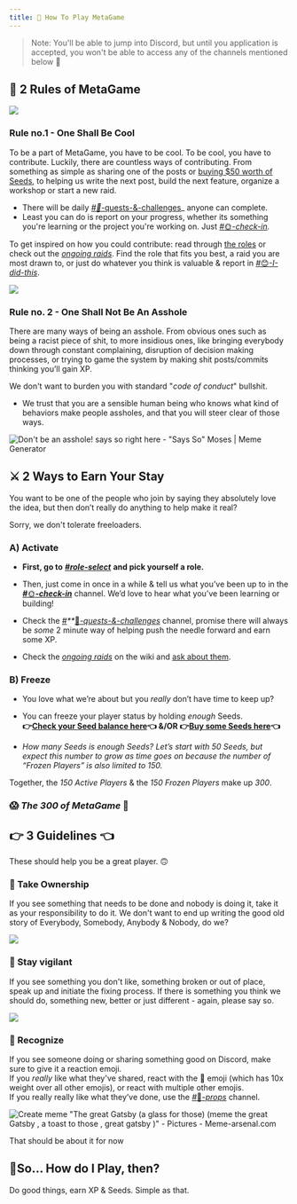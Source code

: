 ```yaml
---
title: 🤔 How To Play MetaGame
---
```



> Note: You'll be able to jump into Discord, but until you application
> is accepted, you won't be able to access any of the channels mentioned
> below 😬


## 📜 2 Rules of MetaGame
![](https://cdn.substack.com/image/fetch/w_1456,c_limit,f_auto,q_auto:good,fl_progressive:steep/https%3A%2F%2Fbucketeer-e05bbc84-baa3-437e-9518-adb32be77984.s3.amazonaws.com%2Fpublic%2Fimages%2Fcb7219a1-b64d-4ae3-ace1-6ddf58d4c629_541x535.png)

### Rule no.1 - One Shall Be Cool

To be a part of MetaGame, you have to be cool. To be cool, you have to contribute.
Luckily, there are countless ways of contributing. From something as simple as sharing one of the posts or [buying $50 worth of Seeds](https://balancer.exchange/#/swap/ether/0x30cf203b48edaa42c3b4918e955fed26cd012a3f), to helping us write the next post, build the next feature, organize a workshop or start a new raid.

-   There will be daily _[#](https://discord.gg/WYUkVpe)[🏰](https://discord.gg/WYUkVpe)_[-quests-&-challenges](https://discord.gg/WYUkVpe)_ anyone can complete.
-   Least you can do is report on your progress, whether its something you're learning or the project you're working on. Just _[#](https://discord.gg/dU2pnEp)_[🌞](https://discord.gg/dU2pnEp)_[-check-in](https://discord.gg/dU2pnEp)._
    

To get inspired on how you could contribute: read through [the roles](https://wiki.metagame.wtf/docs/enter-metagame/roles-in-metagame) or check out the _[ongoing raids](https://wiki.metagame.wtf/docs/enter-metagame/navigation-board)_. Find the role that fits you best, a raid you are most drawn to, or just do whatever you think is valuable & report in _[#](https://discord.gg/JAFX3Ry)_[😊](https://discord.gg/JAFX3Ry)_[-I-did-this](https://discord.gg/JAFX3Ry)_.

![](https://cdn.substack.com/image/fetch/w_1456,c_limit,f_auto,q_auto:good,fl_progressive:steep/https%3A%2F%2Fbucketeer-e05bbc84-baa3-437e-9518-adb32be77984.s3.amazonaws.com%2Fpublic%2Fimages%2Ff0ecec7c-b2b4-42c1-b6f2-561cc5751ab7_487x486.png)

### Rule no. 2 - One Shall Not Be An Asshole

There are many ways of being an asshole. From obvious ones such as being a racist piece of shit, to more insidious ones, like bringing everybody down through constant complaining, disruption of decision making processes, or trying to game the system by making shit posts/commits thinking you’ll gain XP.

We don't want to burden you with standard "_code of conduct_" bullshit.

-   We trust that you are a sensible human being who knows what kind of behaviors make people assholes, and that you will steer clear of those ways.
    

![Don't be an asshole! says so right here - "Says So" Moses | Meme Generator](https://cdn.substack.com/image/fetch/w_1456,c_limit,f_auto,q_auto:good,fl_progressive:steep/https%3A%2F%2Fbucketeer-e05bbc84-baa3-437e-9518-adb32be77984.s3.amazonaws.com%2Fpublic%2Fimages%2Fa941e4ea-1b92-432d-b8a6-4dd481b121d1_625x729.jpeg)
## ⚔️ 2 Ways to Earn Your Stay

You want to be one of the people who join by saying they absolutely love the idea, but then don’t really do anything to help make it real?

Sorry, we don't tolerate freeloaders.

### A) Activate

-   **First, go to** _**[#role-select](https://discord.gg/zP44AsN)**_ **and pick yourself a role.**
    
-   Then, just come in once in a while & tell us what you’ve been up to in the _**[#](https://discord.gg/dU2pnEp)**_[🌞](https://discord.gg/dU2pnEp)_**[-check-in](https://discord.gg/dU2pnEp)**_ channel. We’d love to hear what you’ve been learning or building!
    
-   Check the _[#](https://discord.gg/WYUkVpe)**_**[🏰](https://discord.gg/WYUkVpe)**_[-quests-&-challenges](https://discord.gg/WYUkVpe)_ channel, promise there will always be _some_ 2 minute way of helping push the needle forward and earn some XP.
    
-   Check the  _[ongoing raids](https://wiki.metagame.wtf/docs/enter-metagame/navigation-board)_  on the wiki and [ask about them](https://discord.gg/6JFXC9T).
    

### B) Freeze

-   You love what we’re about but you _really_ don’t have time to keep up?
    
-   You can freeze your player status by holding _enough_ Seeds.  
    **👉[Check your Seed balance here](https://metafam.github.io/XP/#/accounts)👈 &/OR 👉[Buy some Seeds here](https://balancer.exchange/#/swap/ether/0x30cf203b48edaa42c3b4918e955fed26cd012a3f)👈**
    
-   _How many Seeds is enough Seeds? Let’s start with 50 Seeds, but expect this number to grow as time goes on because the number of “Frozen Players” is also limited to 150._
    

Together, the _150 Active Players_ & the _150 Frozen Players_ make up _300_.

### 😱  _**The 300 of MetaGame**_ **🤯**

## 👉 3 Guidelines 👈

These should help you be a great player. 🙃

### 💪 Take Ownership

If you see something that needs to be done and nobody is doing it, take it as your responsibility to do it. We don't want to end up writing the good old story of Everybody, Somebody, Anybody & Nobody, do we?

![](https://imgur.com/oR3vSIX.png)

### 👮 Stay vigilant

If you see something you don't like, something broken or out of place, speak up and initiate the fixing process. If there is something you think we should do, something new, better or just different - again, please say so.

![](https://cdn.substack.com/image/fetch/w_1456,c_limit,f_auto,q_auto:good,fl_progressive:steep/https%3A%2F%2Fbucketeer-e05bbc84-baa3-437e-9518-adb32be77984.s3.amazonaws.com%2Fpublic%2Fimages%2Fad9d0f49-b16d-4136-8fb7-39344b1dd6d5_528x416.png)

### 🤗 Recognize

If you see someone doing or sharing something good on Discord, make sure to give it a reaction emoji.  
If you _really_ like what they've shared, react with the 🐙 emoji (which has 10x weight over all other emojis), or react with multiple other emojis.  
If you really really like what they’ve done, use the _[#](https://discord.gg/vjAXAwR)_[🙌](https://discord.gg/vjAXAwR)_[-props](https://discord.gg/vjAXAwR)_ channel.

![Create meme "The great Gatsby (a glass for those) (meme the great Gatsby ,  a toast to those , great gatsby )" - Pictures - Meme-arsenal.com](https://cdn.substack.com/image/fetch/w_1456,c_limit,f_auto,q_auto:good,fl_progressive:steep/https%3A%2F%2Fbucketeer-e05bbc84-baa3-437e-9518-adb32be77984.s3.amazonaws.com%2Fpublic%2Fimages%2Fb0aa9836-155e-48ce-a38b-58e41b9ffc45_620x413.jpeg)

That should be about it for now

## 🤔So… How do I Play, then?

Do good things, earn XP & Seeds. Simple as that.
